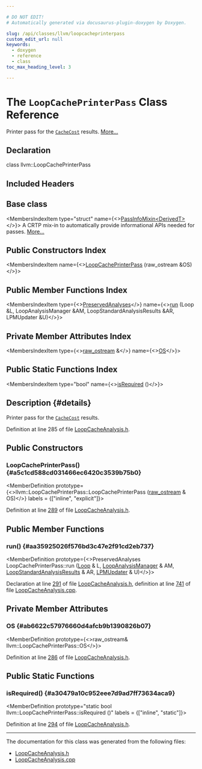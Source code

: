 ```yaml
---

# DO NOT EDIT!
# Automatically generated via docusaurus-plugin-doxygen by Doxygen.

slug: /api/classes/llvm/loopcacheprinterpass
custom_edit_url: null
keywords:
  - doxygen
  - reference
  - class
toc_max_heading_level: 3

---
```





# The `LoopCachePrinterPass` Class Reference

<DoxygenPage pluginConfig={pluginConfig}>

Printer pass for the <code><a href="/docs/api/classes/llvm/cachecost">CacheCost</a></code> results. <a href="#details">More...</a>

## Declaration

<CodeBlock>class llvm::LoopCachePrinterPass</CodeBlock>

## Included Headers

<IncludesList>
<IncludesListItem
  filePath="llvm/Analysis/LoopCacheAnalysis.h"
  permalink="/docs/api/files/include/include/llvm/include/llvm/analysis/loopcacheanalysis-h"
  isLocal="true" />
</IncludesList>

## Base class

<MembersIndex>

<MembersIndexItem
  type="struct"
  name={<><a href="/docs/api/structs/llvm/passinfomixin">PassInfoMixin&lt;DerivedT&gt;</a></>}>
A CRTP mix-in to automatically provide informational APIs needed for passes. <a href="/docs/api/structs/llvm/passinfomixin/#details">More...</a>
</MembersIndexItem>

</MembersIndex>

## Public Constructors Index

<MembersIndex>

<MembersIndexItem
  name={<><a href="#a5c1cd588cd031466ec6420c3539b75b0">LoopCachePrinterPass</a> (raw&#95;ostream &amp;OS)</>}>
</MembersIndexItem>

</MembersIndex>

## Public Member Functions Index

<MembersIndex>

<MembersIndexItem
  type={<><a href="/docs/api/classes/llvm/preservedanalyses">PreservedAnalyses</a></>}
  name={<><a href="#aa35925026f576bd3c47e2f91cd2eb737">run</a> (Loop &amp;L, LoopAnalysisManager &amp;AM, LoopStandardAnalysisResults &amp;AR, LPMUpdater &amp;U)</>}>
</MembersIndexItem>

</MembersIndex>

## Private Member Attributes Index

<MembersIndex>

<MembersIndexItem
  type={<><a href="/docs/api/classes/llvm/raw-ostream">raw&#95;ostream</a> &amp;</>}
  name={<><a href="#ab6622c57976660d4afcb9b1390826b07">OS</a></>}>
</MembersIndexItem>

</MembersIndex>

## Public Static Functions Index

<MembersIndex>

<MembersIndexItem
  type="bool"
  name={<><a href="#a30479a10c952eee7d9ad7ff73634aca9">isRequired</a> ()</>}>
</MembersIndexItem>

</MembersIndex>

## Description {#details}

Printer pass for the <code><a href="/docs/api/classes/llvm/cachecost">CacheCost</a></code> results.

Definition at line 285 of file <a href="/docs/api/files/include/include/llvm/include/llvm/analysis/loopcacheanalysis-h">LoopCacheAnalysis.h</a>.

<SectionDefinition>

## Public Constructors

### LoopCachePrinterPass() {#a5c1cd588cd031466ec6420c3539b75b0}

<MemberDefinition
  prototype={<>llvm::LoopCachePrinterPass::LoopCachePrinterPass (<a href="/docs/api/classes/llvm/raw-ostream">raw&#95;ostream</a> &amp; OS)</>}
  labels = {["inline", "explicit"]}>

Definition at line <a href="/docs/api/files/include/include/llvm/include/llvm/analysis/loopcacheanalysis-h/#l00289">289</a> of file <a href="/docs/api/files/include/include/llvm/include/llvm/analysis/loopcacheanalysis-h">LoopCacheAnalysis.h</a>.
</MemberDefinition>

</SectionDefinition>

<SectionDefinition>

## Public Member Functions

### run() {#aa35925026f576bd3c47e2f91cd2eb737}

<MemberDefinition
  prototype={<>PreservedAnalyses LoopCachePrinterPass::run (<a href="/docs/api/classes/llvm/loop">Loop</a> &amp; L, <a href="/docs/api/namespaces/llvm/#a58dde534a0ea2a23cb6c779c5c283f75">LoopAnalysisManager</a> &amp; AM, <a href="/docs/api/structs/llvm/loopstandardanalysisresults">LoopStandardAnalysisResults</a> &amp; AR, <a href="/docs/api/classes/llvm/lpmupdater">LPMUpdater</a> &amp; U)</>}>

Declaration at line <a href="/docs/api/files/include/include/llvm/include/llvm/analysis/loopcacheanalysis-h/#l00291">291</a> of file <a href="/docs/api/files/include/include/llvm/include/llvm/analysis/loopcacheanalysis-h">LoopCacheAnalysis.h</a>, definition at line <a href="/docs/api/files/lib/lib/analysis/loopcacheanalysis-cpp/#l00741">741</a> of file <a href="/docs/api/files/lib/lib/analysis/loopcacheanalysis-cpp">LoopCacheAnalysis.cpp</a>.
</MemberDefinition>

</SectionDefinition>

<SectionDefinition>

## Private Member Attributes

### OS {#ab6622c57976660d4afcb9b1390826b07}

<MemberDefinition
  prototype={<>raw&#95;ostream&amp; llvm::LoopCachePrinterPass::OS</>}>

Definition at line <a href="/docs/api/files/include/include/llvm/include/llvm/analysis/loopcacheanalysis-h/#l00286">286</a> of file <a href="/docs/api/files/include/include/llvm/include/llvm/analysis/loopcacheanalysis-h">LoopCacheAnalysis.h</a>.
</MemberDefinition>

</SectionDefinition>

<SectionDefinition>

## Public Static Functions

### isRequired() {#a30479a10c952eee7d9ad7ff73634aca9}

<MemberDefinition
  prototype="static bool llvm::LoopCachePrinterPass::isRequired ()"
  labels = {["inline", "static"]}>

Definition at line <a href="/docs/api/files/include/include/llvm/include/llvm/analysis/loopcacheanalysis-h/#l00294">294</a> of file <a href="/docs/api/files/include/include/llvm/include/llvm/analysis/loopcacheanalysis-h">LoopCacheAnalysis.h</a>.
</MemberDefinition>

</SectionDefinition>

<hr/>

The documentation for this class was generated from the following files:

<ul>
<li><a href="/docs/api/files/include/include/llvm/include/llvm/analysis/loopcacheanalysis-h">LoopCacheAnalysis.h</a></li>
<li><a href="/docs/api/files/lib/lib/analysis/loopcacheanalysis-cpp">LoopCacheAnalysis.cpp</a></li>
</ul>

</DoxygenPage>
